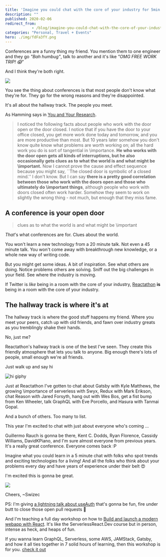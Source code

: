```yaml
---
title: 'Imagine you could chat with the core of your industry for 5min'
description: ""
published: 2020-02-06
redirect_from: 
            - /blog/imagine-you-could-chat-with-the-core-of-your-industry-for-5min/swizec/9326
categories: "Personal, Travel + Events"
hero: ./img/fdFa3fY.png
---
```

Conferences are a funny thing my friend. You mention them to one engineer and they go _"Bah humbug"_, talk to another and it's like _"OMG FREE WORK TRIP! 😱"_





And I think they're both right.



[![](./img/fdFa3fY.png)](https://twitter.com/Swizec/status/1220389833958285313)



You see the thing about conferences is that most people don't know what they're for. They go for the wrong reasons and they're disappointed.



It's all about the hallway track. The people you meet.



As Hamming says in [You and Your Research](https://www.cs.virginia.edu/~robins/YouAndYourResearch.html).



> I noticed the following facts about people who work with the door open or the door closed. I notice that if you have the door to your office closed, you get more work done today and tomorrow, and you are more productive than most. But 10 years later somehow you don't know quite know what problems are worth working on; all the hard work you do is sort of tangential in \\importance. **He who works with the door open gets all kinds of interruptions, but he also occasionally gets clues as to what the world is and what might be \\important.** Now I cannot prove the cause and effect sequence because you might say, ``The closed door is symbolic of a closed mind.'' I don't know. But I can say **there is a pretty good correlation between those who work with the doors open and those who ultimately do \\important things**, although people who work with doors closed often work harder. Somehow they seem to work on slightly the wrong thing - not much, but enough that they miss fame.



## A conference is your open door



> clues as to what the world is and what might be \\important



_That_'s what conferences are for. Clues about the world.



You won't learn a new technology from a 20 minute talk. Not even a 45 minute talk. You won't come away with breakthrough new knowledge, or a whole new way of writing code.



But you might get some ideas. A bit of inspiration. See what others are doing. Notice problems others are solving. Sniff out the big challenges in your field. See where the industry is moving.



If Twitter is _like_ being in a room with the core of your industry, [Reactathon](https://www.reactathon.com/) **is** being in a room with the core of your industry.



## The hallway track is where it's at



The hallway track is where the good stuff happens my friend. Where you meet your peers, catch up with old friends, and fawn over industry greats as you tremblingly shake their hands.



No, just me?



Reactathon's hallway track is one of the best I've seen. They create this friendly atmosphere that lets you talk to anyone. Big enough there's lots of people, small enough we're all friends.



Just walk up and say hi



![hi giphy](./img/media-xT9IgG50Fb7Mi0prBC-giphy.gif)



Just at Reactathon I've gotten to chat about Gatsby with Kyle Matthews, the growing \\importance of serverless with Swyx, Redux with Mark Erikson, chat Reason with Jared Forsyth, hang out with Wes Bos, get a fist bump from Ken Wheeler, talk GraphQL with Eve Porcello, and Hasura with Tanmai Gopal.



And a bunch of others. Too many to list.



This year I'm excited to chat with just about everyone who's coming ...



Guillermo Rauch is gonna be there, Kent C. Dodds, Ryan Florence, Cassidy Williams, DavidKPiano, and I'm sure almost everyone from previous years. It's a really great conference. Everyone comes back :P



Imagine what you could learn in a 5 minute chat with folks who spot trends and exciting technologies for a living! And all the folks who think about your problems every day and have years of experience under their belt 😍



I'm excited this is gonna be great.



[![](./img/2020-reactathon-twitter-card.png)](https://www.reactathon.com/)



Cheers, ~Swizec



PS: I'm giving [a lightning talk about useAuth](https://www.reactathon.com/speakers/profile#swizec-teller) that's gonna be fun, fire under butt to close those open pull requests 🙈



And I'm teaching a full day workshop on how to [Build and launch a modern webapp with React](https://ti.to/real-world-react/modern-app-with-react-workshop-2020). It's like the ServerlessReact.Dev course but in person, intense as heck, and heaps of fun.



If you wanna learn GraphQL, Serverless, some AWS, JAMStack, Gatsby, and how it all ties together in 7 solid hours of learning, then this workshop is for you. [check it out](https://ti.to/real-world-react/modern-app-with-react-workshop-2020)